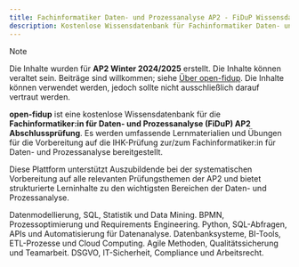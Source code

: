```yaml
---
title: Fachinformatiker Daten- und Prozessanalyse AP2 - FiDuP Wissensdatenbank
description: Kostenlose Wissensdatenbank für Fachinformatiker Daten- und Prozessanalyse (FiDuP) - AP2 Abschlussprüfung Vorbereitung mit umfassenden Lernmaterialien, Übungen und Prüfungsinhalten für die IHK Prüfung.
---
```


> [!NOTE]
> Die Inhalte wurden für **AP2 Winter 2024/2025** erstellt. Die Inhalte können veraltet sein. Beiträge sind willkommen; siehe [Über open-fidup](/ueber). Die Inhalte können verwendet werden, jedoch sollte nicht ausschließlich darauf vertraut werden.


**open-fidup** ist eine kostenlose Wissensdatenbank für die **Fachinformatiker:in für Daten- und Prozessanalyse (FiDuP) AP2 Abschlussprüfung**. Es werden umfassende Lernmaterialien und Übungen für die Vorbereitung auf die IHK-Prüfung zur/zum Fachinformatiker:in für Daten- und Prozessanalyse bereitgestellt.

Diese Plattform unterstützt Auszubildende bei der systematischen Vorbereitung auf alle relevanten Prüfungsthemen der AP2 und bietet strukturierte Lerninhalte zu den wichtigsten Bereichen der Daten- und Prozessanalyse.

<CardGrid>
	<Card title="Datenanalyse" icon="seti:db">
		Datenmodellierung, SQL, Statistik und Data Mining.
	</Card>
	<Card title="Prozessanalyse" icon="puzzle">
		BPMN, Prozessoptimierung und Requirements Engineering.
	</Card>
	<Card title="Programmierung" icon="seti:javascript">
		Python, SQL-Abfragen, APIs und Automatisierung für Datenanalyse.
	</Card>
	<Card title="IT-Systeme" icon="laptop">
		Datenbanksysteme, BI-Tools, ETL-Prozesse und Cloud Computing.
	</Card>
	<Card title="Projektmanagement" icon="rocket">
		Agile Methoden, Qualitätssicherung und Teamarbeit.
	</Card>
	<Card title="Rechtliche Grundlagen" icon="document">
		DSGVO, IT-Sicherheit, Compliance und Arbeitsrecht.
	</Card>
</CardGrid>
